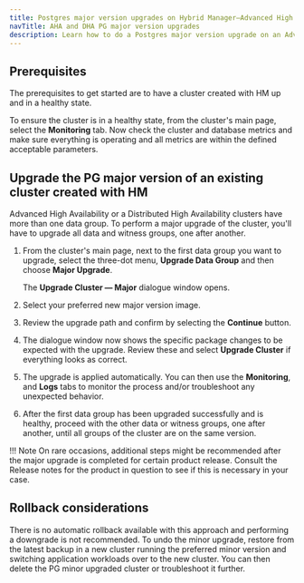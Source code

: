 ```yaml
---
title: Postgres major version upgrades on Hybrid Manager—Advanced High Availability or Distributed High Availability
navTitle: AHA and DHA PG major version upgrades
description: Learn how to do a Postgres major version upgrade on an Advanced High Availability cluster or a Distributed High Availability cluster
---
```


## Prerequisites

The prerequisites to get started are to have a cluster created with HM up and in a healthy state.

To ensure the cluster is in a healthy state, from the cluster's main page, select the **Monitoring** tab.
Now check the cluster and database metrics and make sure everything is operating and all metrics are within the defined acceptable parameters.

## Upgrade the PG major version of an existing cluster created with HM

Advanced High Availability or a Distributed High Availability clusters have more than one data group. To perform a major upgrade of the cluster, you'll have to upgrade all data and witness groups, one after another.

1.  From the cluster's main page, next to the first data group you want to upgrade, select the three-dot menu, **Upgrade Data Group** and then choose **Major Upgrade**.

    The **Upgrade Cluster &mdash; Major** dialogue window opens.

1.  Select your preferred new major version image.

1.  Review the upgrade path and confirm by selecting the **Continue** button.

1. The dialogue window now shows the specific package changes to be expected with the upgrade.
   Review these and select **Upgrade Cluster** if everything looks as correct.

1.  The upgrade is applied automatically. 
    You can then use the **Monitoring**, and **Logs** tabs to monitor the process and/or troubleshoot any unexpected behavior.

1.  After the first data group has been upgraded successfully and is healthy, proceed with the other data or witness groups, one after another, until all groups of the cluster are on the same version.

!!! Note
    On rare occasions, additional steps might be recommended after the major upgrade is completed for certain product release. 
    Consult the Release notes for the product in question to see if this is necessary in your case.

## Rollback considerations

There is no automatic rollback available with this approach and performing a downgrade is not recommended. 
To undo the minor upgrade, restore from the latest backup in a new cluster running the preferred minor version and switching application workloads over to the new cluster.
You can then delete the PG minor upgraded cluster or troubleshoot it further.
